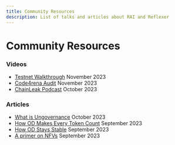 ```yaml
---
title: Community Resources
description: List of talks and articles about RAI and Reflexer
---
```


# Community Resources

### Videos

* [Testnet Walkthrough](https://youtu.be/HutnkLydeWw?feature=shared) November 2023
* [Code4rena Audit](https://youtu.be/YPBLVoSwg6w?feature=shared) November 2023
* [ChainLeak Podcast](https://youtube.com/watch?v=AFZYf-Z_r0E) October 2023

### Articles 

* [What is Ungovernance](https://mirror.xyz/0x8a81CEeb0a12998616F1aB932cDbc941F0d539E9/hOuSqMOx6rtkLV5pY1KcM4B0k_7UmEDRnE8D91N6jLA) October 2023
* [How OD Makes Every Token Count](https://mirror.xyz/0x8a81CEeb0a12998616F1aB932cDbc941F0d539E9/Eu51D-5NlJQNSQwOc4twxOT8H_kCoPEJrV_UQrSw6wY) September 2023
* [How OD Stays Stable](https://mirror.xyz/0x8a81CEeb0a12998616F1aB932cDbc941F0d539E9/bpgJSu4JIMS3HYspKahU9CK3o6KwgYk7f-e7kVfrPbE) September 2023
* [A primer on NFVs](https://mirror.xyz/0x8a81CEeb0a12998616F1aB932cDbc941F0d539E9/eHkUevK2ssPvwOTweAQBTO5nWxVN_io0FJ8AOPFW7H8) September 2023





